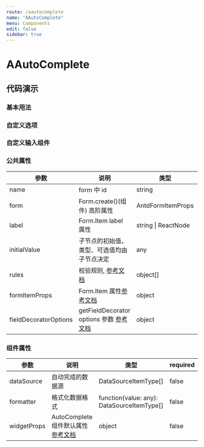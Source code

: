 ```yaml
---
route: /aautocomplete
name: "AAutoComplete"
menu: Components
edit: false
sidebar: true
---
```











# AAutoComplete

## 代码演示



### 基本用法

<JackBox jsCode={Demo1CodeJsx} tsCode={Demo1CodeTsx}  demoName="基本用法">
  <Demo1 />
</JackBox>

### 自定义选项

<JackBox jsCode={Demo2CodeJsx} tsCode={Demo2CodeTsx} demoName="自定义选项" description="也可以直接传 AutoComplete.Option 作为 AutoComplete 的 children，而非使用 dataSource。" >
  <Demo2 />
</JackBox>

### 自定义输入组件

<JackBox jsCode={Demo3CodeJsx} tsCode={Demo3CodeTsx} demoName="自定义输入组件" description="自定义输入组件" >
  <Demo3 />
</JackBox>





### 公共属性

| 参数                  | 说明                                                                                                                                  | 类型                | required |
| --------------------- | ------------------------------------------------------------------------------------------------------------------------------------- | ------------------- | -------- |
| name                  | form 中 id                                                                                                                            | string              | true     |
| form                  | Form.create()(组件) 高阶属性                                                                                                          | AntdFormItemProps   | true     |
| label                 | Form.Item label 属性                                                                                                                  | string \| ReactNode | false    |
| initialValue          | 子节点的初始值，类型、可选值均由子节点决定                                                                                            | any                 | false    |
| rules                 | 校验规则, [参考文档](https://ant.design/components/form-cn/#%E6%A0%A1%E9%AA%8C%E8%A7%84%E5%88%99)                                     | object[]            | false    |
| formItemProps         | Form.Item 属性[参考文档](https://ant.design/components/form-cn/#Form.Item)                                                            | object              | false    |
| fieldDecoratorOptions | getFieldDecorator options 参数 [参考文档](https://ant.design/components/form-cn/#getFieldDecorator(id,-options)-%E5%8F%82%E6%95%B0>) | object              | false    |

### 组件属性

| 参数          | 说明                  | 类型                                                                                           | required |
| ------------- | --------------------- | ---------------------------------------------------------------------------------------------- | -------- |
| dataSource | 自动完成的数据源 | DataSourceItemType[]              | false    |
| formatter | 格式化数据格式 |      function(value: any): DataSourceItemType[]        | false    |
| widgetProps | AutoComplete组件默认属性 [参考文档](https://ant.design/components/auto-complete-cn/#API) | object              | false    |

